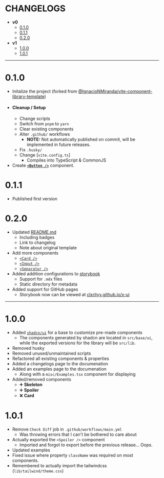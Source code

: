 
<Meta title="Changelogs" />

# CHANGELOGS

- **v0**
    - [0.1.0](#010)
    - [0.1.1](#011)
    - [0.2.0](#020)
- **v1**
    - [1.0.0](#100)
    - [1.0.1](#101)

---

# 0.1.0

- Initalize the project (forked from [@IgnacioNMiranda/vite-component-library-template](https://github.com/IgnacioNMiranda/vite-component-library-template))
- #### Cleanup / Setup
    - Change scripts
    - Switch from `pnpm` to `yarn`
    - Clear existing components
    - Alter `.github/` workflows
        - **NOTE:** Not automatically published on commit, will be implemented in future releases.
    - Fix `.husky/`
    - Change [`vite.config.ts`]
        - Compiles into TypeScript & CommonJS
- Create [**`<Button />`**](./src/lib/components/button/index.tsx) component.

# 0.1.1

- Published first version

# 0.2.0

- Updated [README.md](/README.md)
    - Including badges
    - Link to changelog
    - Note about original template
- Add more components
    - [`<Card />`](./src/lib/components/card/index.tsx)
    - [`<Input />`](./src/lib/components/input/index.tsx)
    - [`<Separator />`](./src/lib/components/separator/index.tsx)
- Added addition configurations to [storybook](https://storybook.js.org/)
    - Support for `.mdx` files
    - Static directory for metadata
- Added support for GitHub pages
    - Storybook now can be viewed at [clxrityy.github.io/x-ui](https://clxrityy.github.io/x-ui/)

---

# 1.0.0

- Added [`shadcn/ui`](https://ui.shadcn.com/) for a base to customize pre-made components
    - The components generated by shadcn are located in `src/base/ui`, while the exported versions for the library will be `src/lib`.
- Removed husky
- Removed unused/unmaintained scripts
- Refactored all existing components & properties
- Added a changelogs page to the documenation
- Added an examples page to the documenation
    - Along with a `misc/Examples.tsx` component for displaying
- Added/removed components
    - ➕ **Skeleton**
    - ➕ **Spoiler**
    - ❌ **Card**

# 1.0.1

- Remove `Check Diff` job in `.github/workflows/main.yml`
    - Was throwing errors that I can't be bothered to care about
- Actually exported the `<Spoiler />` component
    - Imported and forgot to export before the previous release... Oops.
- Updated examples
- Fixed issue where property `className` was required on most components.
- Remembered to actually import the tailwindcss (`lib/tailwind/theme.css`)